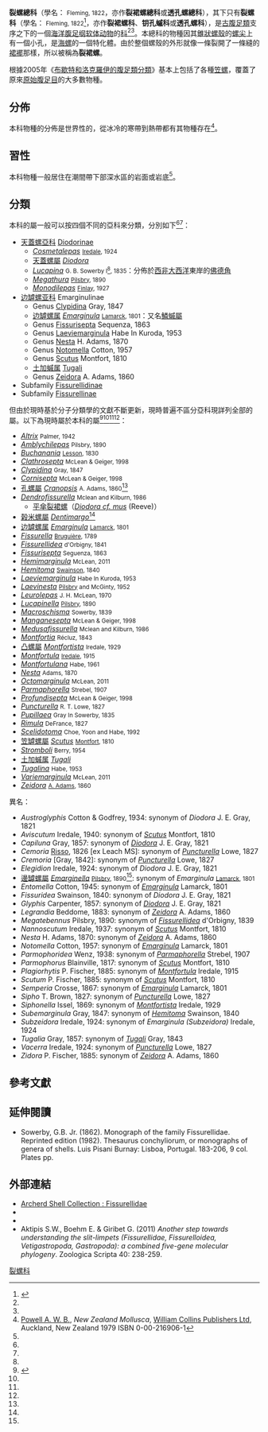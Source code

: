 {{CJK-New-Char|Plane=A|45E9 }}
{{distinguish|透螺科}}
{{Automatic taxobox
| taxon = Fissurellidae
| fossil range = {{fossil range|Triassic|Recent|ref=<ref name="Pond&Lind2008"/>}}
| image = Keyhole_limpet_05.jpg
| image_caption = 一組''[[Diodora_cayenensis|Diodora cayenensis]]''的[[螺殼|螺殼]]
| parent_authority = [[John_Fleming_(naturalist)|Fleming]], 1822
| authority = Fleming, 1822
| subdivision = [[#分類|見內文]]
| type_genus= ''Diodora'' <small>J. E. Gray, 1821</small>
}}

'''裂螺總科'''（學名：{{lang|la|'''Fissurelloidea'''}} <small>Fleming, 1822</small>，亦作'''裂裙螺總科'''或'''透孔螺總科'''），其下只有'''裂螺科'''（學名：{{lang|la|'''Fissurellidae'''}} <small>Fleming, 1822</small><ref name="ITIS_331047">{{ITIS |taxon=Fissurelloidea |id=331047 }}</ref>，亦作'''裂裙螺科'''、'''钥孔䗩科'''{{r|Pan 1998|shelldoc_420090220032_04|shelldoc_420090220138|page3=18}}或'''透孔螺科'''{{r|shell_3375}}），是[[古腹足類|古腹足類]]支序之下的一個[[海洋生物|海洋]][[腹足纲|腹足纲]][[软体动物|软体动物]]的[[科_(生物)|科]]<ref name="WoRMS_111" /><ref name="Bouchet 2005" />。本總科的物種因其[[錐體|錐狀]][[螺殼|螺殼]]的[[螺尖|螺尖]]上有一個小孔，是[[海螺|海螺]]的一個特化體。由於整個螺殼的外形就像一條裂開了一條縫的[[裙襬|裙襬]]那樣，所以被稱為'''裂裙螺'''。

根據2005年《[[布歇特和洛克羅伊的腹足類分類_(2005年)|布歇特和洛克羅伊的腹足類分類]]》基本上包括了各種[[笠螺|笠螺]]，覆蓋了原來[[原始腹足目|原始腹足目]]的大多數物種。

==分佈==
本科物種的分佈是世界性的，從冰冷的寒帶到熱帶都有其物種存在<ref name="Powell">[[Arthur_William_Baden_Powell|Powell A. W. B.]], ''New Zealand Mollusca'', [[HarperCollins|William Collins Publishers Ltd]], Auckland, New Zealand 1979 ISBN 0-00-216906-1</ref>。

==習性==
本科物種一般居住在潮間帶下部深水區的岩面或岩底<ref name="Powell"/>。

==分類==
本科的屬一般可以按四個不同的亞科來分類，分別如下<ref name="ITIS_69510" /><ref name="WoRMS_111" />：
* [[天蓋螺亞科|天蓋螺亞科]] [[Diodorinae|Diodorinae]] {{small|Odhner, 1932}}
** ''[[Cosmetalepas|Cosmetalepas]]'' <small>[[Tom_Iredale|Iredale]], 1924</small>
** [[天蓋螺屬|天蓋螺屬]] ''[[Diodora|Diodora]]'' {{small|J. E. Gray, 1821}}{{r|shelldoc_000027}}
** ''[[Lucapina|Lucapina]]'' <small>G. B. Sowerby I<ref name="WoRMS_224321" />, 1835</small>：分佈於[[西非|西非]][[大西洋|大西洋]]東岸的[[佛德角|佛德角]]
** ''[[Megathura|Megathura]]'' <small>[[Henry_Augustus_Pilsbry|Pilsbry]], 1890</small>
** ''[[Monodilepas|Monodilepas]]'' <small>[[Harold_John_Finlay|Finlay]], 1927</small>
* [[边罅螺亚科|边罅螺亚科]] Emarginulinae
**Genus [[Clypidina|Clypidina]] Gray, 1847 	 
** [[边罅螺属|边罅螺属]] ''[[Emarginula|Emarginula]]'' <small>[[Lamarck|Lamarck]], 1801</small>：又名[[鱗䗩屬|鱗䗩屬]]{{r|shelldoc_000027}}
**Genus [[Fissurisepta|Fissurisepta]] Sequenza, 1863
**Genus [[Laeviemarginula|Laeviemarginula]] Habe In Kuroda, 1953 	 
**Genus [[Nesta|Nesta]] H. Adams, 1870 	 
**Genus [[Notomella|Notomella]] Cotton, 1957 	 
**Genus [[Scutus|Scutus]] Montfort, 1810 	 
**[[土加䗩属|土加䗩属]] [[Tugali|Tugali]] {{small|Gray In Dieffenbach, 1843}}{{r|Zhang 2016|page1=23}}
**Genus [[Zeidora|Zeidora]] A. Adams, 1860 
*Subfamily [[Fissurellidinae|Fissurellidinae]]
*Subfamily [[Fissurellinae|Fissurellinae]]

但由於現時基於分子分類學的文獻不斷更新，現時普遍不區分亞科現詳列全部的屬。以下為現時屬於本科的屬<ref>{{cite web |url=http://shells.tricity.wsu.edu/ArcherdShellCollection/Gastropoda/Fissurellidae.html |title=Fissurellidae (Keyhole Limpets) |access-date=2017-01-17 |archive-url=https://web.archive.org/web/20100327142356/http://shells.tricity.wsu.edu/ArcherdShellCollection/Gastropoda/Fissurellidae.html |archive-date=2010-03-27 |dead-url=yes }}</ref><ref name="ITIS_69510" /><ref name="TaiBIF" /><ref name="doi" />：
* ''[[Altrix|Altrix]]'' <small>Palmer, 1942</small>
* ''[[Amblychilepas|Amblychilepas]]'' <small>Pilsbry, 1890</small>
* ''[[Buchanania_(gastropod)|Buchanania]]'' <small>[[Rene_Primevere_Lesson|Lesson]], 1830</small>
* ''[[Clathrosepta|Clathrosepta]]'' <small>McLean & Geiger, 1998</small>
* ''[[Clypidina|Clypidina]]'' <small>Gray, 1847</small>
* ''[[Cornisepta|Cornisepta]]'' <small>McLean & Geiger, 1998</small>
* [[孔螺屬|孔螺屬]] ''[[Cranopsis_(gastropod)|Cranopsis]]'' <small>A. Adams, 1860</small><ref name="TaiBIF" />
* ''[[Dendrofissurella|Dendrofissurella]]'' <small>Mclean and Kilburn, 1986</small>
**[[平傘裂裙螺|平傘裂裙螺]]（''[[Diodora_mus|Diodora cf. mus]]'' (Reeve)）
* [[榖米螺屬|榖米螺屬]] ''[[Dentimargo|Dentimargo]]''<ref name="TaiBIF" />
* [[边罅螺属|边罅螺属]] ''[[Emarginula|Emarginula]]'' <small>[[Lamarck|Lamarck]], 1801</small>
* ''[[Fissurella|Fissurella]]'' <small>[[Jean_Guillaume_Bruguière|Bruguière]], 1789</small>
* ''[[Fissurellidea|Fissurellidea]]'' <small>d'Orbigny, 1841</small>
* ''[[Fissurisepta|Fissurisepta]]'' <small>Seguenza, 1863</small>
* ''[[Hemimarginula|Hemimarginula]]'' <small>McLean, 2011</small>
* ''[[Hemitoma_(genus)|Hemitoma]]'' <small>[[William_John_Swainson|Swainson]], 1840</small>
* ''[[Laeviemarginula|Laeviemarginula]]'' <small>Habe In Kuroda, 1953</small>
* ''[[Laevinesta|Laevinesta]]'' <small>[[Henry_Augustus_Pilsbry|Pilsbry]] and McGinty, 1952</small>
* ''[[Leurolepas|Leurolepas]]'' <small>J. H. McLean, 1970</small>
* ''[[Lucapinella|Lucapinella]]'' <small>[[Henry_Augustus_Pilsbry|Pilsbry]], 1890</small>
* ''[[Macroschisma|Macroschisma]]'' <small>Sowerby, 1839</small>
* ''[[Manganesepta|Manganesepta]]'' <small>McLean & Geiger, 1998</small>
* ''[[Medusafissurella|Medusafissurella]]'' <small>Mclean and Kilburn, 1986</small>
* ''[[Montfortia|Montfortia]]'' <small>Récluz, 1843</small>
* [[凸螺屬|凸螺屬]] ''[[Montfortista|Montfortista]]'' <small>Iredale, 1929</small>
* ''[[Montfortula|Montfortula]]'' <small>[[Tom_Iredale|Iredale]], 1915</small>
* ''[[Montfortulana|Montfortulana]]'' <small>Habe, 1961</small>
* ''[[Nesta_(gastropod)|Nesta]]'' <small>Adams, 1870</small>
* ''[[Octomarginula|Octomarginula]]'' <small>McLean, 2011</small>
* ''[[Parmaphorella|Parmaphorella]]'' <small>Strebel, 1907</small>
* ''[[Profundisepta|Profundisepta]]'' <small>McLean & Geiger, 1998</small>
* ''[[Puncturella|Puncturella]]'' <small>R. T. Lowe, 1827</small>
* ''[[Pupillaea|Pupillaea]]'' <small>Gray In Sowerby, 1835</small>
* ''[[Rimula_(gastropod)|Rimula]]'' <small>DeFrance, 1827</small>
* ''[[Scelidotoma|Scelidotoma]]'' <small>Choe, Yoon and Habe, 1992</small>
* [[笠罅螺屬|笠罅螺屬]] ''[[Scutus|Scutus]]'' <small>[[Pierre_Dénys_de_Montfort|Montfort]], 1810</small>
* ''[[Stromboli_(gastropod)|Stromboli]]'' <small>Berry, 1954</small>
* [[土加䗩属|土加䗩属]] ''[[Tugali|Tugali]]'' {{small|Gray In Dieffenbach, 1843}}{{r|Zhang 2016|page1=23}}
* ''[[Tugalina|Tugalina]]'' <small>Habe, 1953</small>
* ''[[Variemarginula|Variemarginula]]'' <small>McLean, 2011</small>
* ''[[Zeidora|Zeidora]]'' <small>[[Arthur_Adams_(zoologist)|A. Adams]], 1860</small>
;異名：
* ''Austroglyphis'' Cotton & Godfrey, 1934: synonym of ''Diodora'' J. E. Gray, 1821
* ''Aviscutum'' Iredale, 1940: synonym of ''[[Scutus|Scutus]]'' Montfort, 1810
* ''Capiluna'' Gray, 1857: synonym of ''[[Diodora|Diodora]]'' J. E. Gray, 1821
* ''Cemoria'' [[Antoine_Risso|Risso]], 1826 [ex Leach MS]: synonym of ''[[Puncturella|Puncturella]]'' Lowe, 1827
*  ''Cremoria'' [Gray, 1842]: synonym of ''[[Puncturella|Puncturella]]'' Lowe, 1827
* ''Elegidion'' Iredale, 1924: synonym of ''Diodora'' J. E. Gray, 1821
* [[邊罅螺屬|邊罅螺屬]] ''[[Emarginella|Emarginella]]'' <small>[[Henry_Augustus_Pilsbry|Pilsbry]], 1890</small><ref name="TaiBIF" />: synonym of ''Emarginula'' <small>[[Lamarck|Lamarck]], 1801</small>
* ''Entomella'' Cotton, 1945: synonym of ''[[Emarginula|Emarginula]]'' Lamarck, 1801
* ''Fissuridea'' Swainson, 1840: synonym of ''Diodora'' J. E. Gray, 1821
* ''Glyphis'' Carpenter, 1857: synonym of ''[[Diodora|Diodora]]'' J. E. Gray, 1821
* ''Legrandia'' Beddome, 1883: synonym of ''[[Zeidora|Zeidora]]'' A. Adams, 1860
* ''Megatebennus'' Pilsbry, 1890: synonym of ''[[Fissurellidea|Fissurellidea]]'' d'Orbigny, 1839
* ''Nannoscutum'' Iredale, 1937: synonym of ''[[Scutus|Scutus]]'' Montfort, 1810
* ''Nesta'' H. Adams, 1870: synonym of ''[[Zeidora|Zeidora]]'' A. Adams, 1860
* ''Notomella'' Cotton, 1957: synonym of ''[[Emarginula|Emarginula]]'' Lamarck, 1801
* ''Parmophoridea'' Wenz, 1938: synonym of ''[[Parmaphorella|Parmaphorella]]'' Strebel, 1907
* ''Parmophorus'' Blainville, 1817: synonym of ''[[Scutus|Scutus]]'' Montfort, 1810
* ''Plagiorhytis'' P. Fischer, 1885: synonym of ''[[Montfortula|Montfortula]]'' Iredale, 1915
* ''Scutum'' P. Fischer, 1885: synonym of ''[[Scutus|Scutus]]'' Montfort, 1810
* ''Semperia'' Crosse, 1867: synonym of ''[[Emarginula|Emarginula]]'' Lamarck, 1801
*  ''Sipho'' T. Brown, 1827: synonym of ''[[Puncturella|Puncturella]]'' Lowe, 1827
* ''Siphonella'' Issel, 1869: synonym of ''[[Montfortista|Montfortista]]'' Iredale, 1929
* ''Subemarginula'' Gray, 1847: synonym of ''[[Hemitoma|Hemitoma]]'' Swainson, 1840
*  ''Subzeidora'' Iredale, 1924: synonym of ''Emarginula (Subzeidora)'' Iredale, 1924 
* ''Tugalia'' Gray, 1857: synonym of ''[[Tugali|Tugali]]'' Gray, 1843
* ''Vacerra'' Iredale, 1924: synonym of ''[[Puncturella|Puncturella]]'' Lowe, 1827
* ''Zidora'' P. Fischer, 1885: synonym of ''[[Zeidora|Zeidora]]'' A. Adams, 1860

==參考文獻==
{{reflist |refs=
<ref name="doi">{{cite journal|url=http://doi.wiley.com/10.1111/j.1463-6409.2012.00552.x|pages=571–595|title=Advances in molecular systematics of the vetigastropod superfamily Trochoidea|journal=Zoologica Scripta|volume=41|issue=6|date=2012-11-01|issn=1463-6409|language=en|accessdate=2018-04-02|doi=10.1111/j.1463-6409.2012.00552.x|author=Suzanne T. Williams}}</ref>
<ref name="Bouchet 2005">{{Bouchet 2005}}</ref>
<ref name="Geiger 2005">{{cite journal
 |url=http://www.mapress.com/mr/content/v25/2005f/n1p055.pdf
 |last1=Geiger
 |first1=Daniel L.
 |last2=Thacker
 |first2=Christine E.
 |title=Molecular phylogeny of Vetigastropoda reveals non-monophyletic Scissurellidae,  Trochoidea, and Fissurelloidea
 |journal=Molluscan Research
 |volume=25
 |issue=1
 |pages=47–55
 |access-date=2017-01-17
 |archive-date=2019-07-28
 |archive-url=https://web.archive.org/web/20190728113035/https://www.mapress.com/mr/content/v25/2005f/n1p055.pdf
 |dead-url=no
 }}</ref>
<ref name="Hayward 1996">{{cite book
 |first1=P.J. |last1=Hayward
 |first2=J.S. |last2=Ryland
 |year=1996
 |title=Handbook of the Marine Fauna of North-West Europe
 |publisher=Oxford University Press
 |isbn=0-19-854055-8 |pages=500 }}</ref>
<ref name="Herbert 1991">{{cite journal
 |url=http://mollus.oxfordjournals.org/cgi/pdf_extract/57/1/127
 |last=Herbert|first=David G.
 |year=1991
 |title=Foraminiferivory in a Puncturella (Gastropoda, Fissurellidae)
 |journal=J. Moll. Stud.
 |volume=57|issue=1|pages=127–140
 |accessdate=2010-06-22
 |doi=10.1093/mollus/57.1.127 }}</ref>
<ref name=ITIS_69510>{{ITIS |id=69510
 |taxon=Fissurellidae Fleming, 1822 }}</ref>
<ref name="Pan 1998">{{cite journal |url=http://159.226.74.248:8000/pagelinks/127129.pdf |title=西沙群岛软体动物 |author1=[[潘华璋|潘华璋]] |author2=[[蓝琇|蓝琇]] |year=1998年 |journal=[[古生物学报|古生物学报]] |volume=37 |issue=1 |page=122 |language=zh-hans |access-date=2017-12-23 |archive-date=2017-12-24 |archive-url=https://web.archive.org/web/20171224101223/http://159.226.74.248:8000/pagelinks/127129.pdf |dead-url=no }}</ref>
<ref name="Pond&Lind2008">{{cite book|last1=Lindberg|first1=edited by Winston F. Ponder, David R.|title=Phylogeny and evolution of the Mollusca|date=2008|publisher=University of California Press|location=Berkeley|isbn=978-0-520-25092-5}}</ref>
<ref name="shell_3375">{{cite web
 |url=http://shell.sinica.edu.tw/chinese/shellbase_detail.php?science_no=3375
 |title=国际贝库：钥孔透孔螺
 |publisher=台湾贝类资料库
 |access-date=2009-08-11
 |language=zh-hant
 |archive-date=2016-03-04
 |archive-url=https://web.archive.org/web/20160304131151/http://shell.sinica.edu.tw/chinese/shellbase_detail.php?science_no=3375
 |dead-url=no
 }}</ref>
<ref name="shelldoc_000027">{{shelldoc/000027}}</ref>
<ref name="shelldoc_420090220138">{{shelldoc_420090220138 |page=18 |chapter=钥孔䗩科 Fissurellidae}}</ref>
<ref name="shelldoc_420090220032_04">{{shelldoc_420090220032_04}}</ref>
<ref name="TaiBIF">{{cite web |url=http://taibif.tw/zh/catalogue_of_life/page/991b-f94e-7d74-42ea-de54-f37d-072b-b7a9 |title=Fissurellidae 裂螺科 |publisher=[[TaiBIF|TaiBIF]] |accessdate=2017-03-02 |language=zh-hant |archive-date=2019-08-27 |archive-url=https://web.archive.org/web/20190827142050/http://taibif.tw/zh/catalogue_of_life/page/991b-f94e-7d74-42ea-de54-f37d-072b-b7a9 |dead-url=no }}</ref>
<ref name="WoRMS_111">{{WoRMS |id=111
 |title=Fissurellidae Fleming, 1822
 |last=Rosenberg |first=Gary
 |date=2010-10-03 |access-date=2017-03-03 }}</ref>
<ref name="WoRMS_224321">{{WoRMS |id=224321
 |title=''Lucapina'' G. B. Sowerby I, 1835 
 |last1=Bouchet |first1=Philippe
 |last2=Gofas |first2=Serge
 |last3=Rosenberg |first3=Gary
 |last4=Mussai |first4=Prakash
 |date=2011-11-05 |access-date=2017-03-03 }}</ref>
<ref name="Zhang 2016">{{cite book |url=http://www.ecsponline.com/goods.php?id=176808 |authors=张素萍等 |year=2016 |title=黄渤海软体动物图志 |isbn=9787030471406 |date=2016-02 |access-date=2020-04-07 |language=zh-hans |archive-date=2022-03-20 |archive-url=https://web.archive.org/web/20220320055737/https://www.ecsponline.com/goods.php?id=176808 |dead-url=yes }}</ref>
}}

==延伸閱讀==
* Sowerby, G.B. Jr. (1862). Monograph of the family Fissurellidae. Reprinted edition (1982). Thesaurus conchyliorum, or monographs of genera of shells. Luis Pisani Burnay: Lisboa, Portugal. 183-206, 9 col. Plates pp.

==外部連結==
{{Commons category|Fissurellidae}}
* [https://web.archive.org/web/20100327142356/http://shells.tricity.wsu.edu/ArcherdShellCollection/Gastropoda/Fissurellidae.html Archerd Shell Collection : Fissurellidae]
* {{cite journal|doi=10.1016/0300-9629(78)90102-0|last=Murdock|first=Gordon R.|author2=Steven Vogel|title=Hydrodynamic induction of water flow through a keyhole limpet (gastropoda, fissurellidae) |journal=Comparative Biochemistry and Physiology A|year=1978|volume=61|issue=2|pages=227–231|url=http://www.sciencedirect.com/science?_ob=ArticleURL&_udi=B6T2P-4867W8G-RD&_user=10&_coverDate=12%2F31%2F1978&_rdoc=1&_fmt=high&_orig=search&_sort=d&_docanchor=&view=c&_searchStrId=1378174803&_rerunOrigin=scholar.google&_acct=C000050221&_version=1&_urlVersion=0&_userid=10&md5=24b3fbfc9b3a9c768c4f5622e4176cc8|accessdate=2010-06-22}}
* {{cite journal|last=McLean|first=James H.|author2=R.N. Kilburn|title=Propodial elaboration in Southern African and Indian Ocean Fissurellidae (Mollusca, Prosobranchia) with description of two new genera and one new species|journal=Contributions in Science|date=September 1986|volume=379|url=http://www.nhm.org/site/sites/default/files/pdf/contrib_science/CS379.pdf|accessdate=2010-07-19|archive-date=2010-07-21|archive-url=https://web.archive.org/web/20100721003210/https://www.nhm.org/site/sites/default/files/pdf/contrib_science/CS379.pdf|dead-url=no}}
* Aktipis S.W., Boehm E. & Giribet G. (2011) ''Another step towards understanding the slit-limpets (Fissurellidae, Fissurelloidea, Vetigastropoda, Gastropoda): a combined five-gene molecular phylogeny''. Zoologica Scripta 40: 238-259.
{{taxonbar}}

[[Category:裂螺科|]]